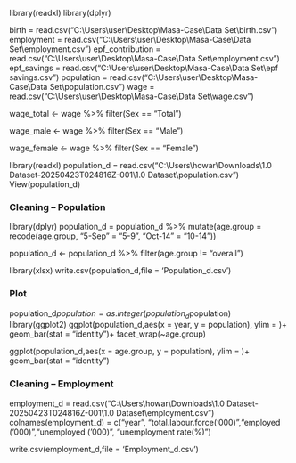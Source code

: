 library(readxl)
library(dplyr)

birth = read.csv("C:\\Users\\user\\Desktop\\Masa-Case\\Data Set\\birth.csv")
employment = read.csv("C:\\Users\\user\\Desktop\\Masa-Case\\Data Set\\employment.csv")
epf_contribution = read.csv("C:\\Users\\user\\Desktop\\Masa-Case\\Data Set\\employment.csv")
epf_savings = read.csv("C:\\Users\\user\\Desktop\\Masa-Case\\Data Set\\epf savings.csv")
population = read.csv("C:\\Users\\user\\Desktop\\Masa-Case\\Data Set\\population.csv")
wage = read.csv("C:\\Users\\user\\Desktop\\Masa-Case\\Data Set\\wage.csv")


wage_total <- wage %>%
  filter(Sex == "Total")

wage_male <- wage %>%
  filter(Sex == "Male")

wage_female <- wage %>%
  filter(Sex == "Female")
  
library(readxl)
population_d = read.csv("C:\\Users\\howar\\Downloads\\1.0 Dataset-20250423T024816Z-001\\1.0 Dataset\\population.csv")
View(population_d)

### Cleaning -- Population
library(dplyr)
population_d = population_d %>%
  mutate(age.group = recode(age.group,
                            "5-Sep" = "5-9",
                            "Oct-14" = "10-14"))

population_d <- population_d %>%
  filter(age.group != "overall")

library(xlsx)
write.csv(population_d,file = 'Population_d.csv')

### Plot
population_d$population = as.integer(population_d$population)
library(ggplot2)
ggplot(population_d,aes(x = year, y = population), ylim = )+
  geom_bar(stat = "identity")+
  facet_wrap(~age.group)

ggplot(population_d,aes(x = age.group, y = population), ylim = )+
  geom_bar(stat = "identity")

### Cleaning -- Employment
employment_d = read.csv("C:\\Users\\howar\\Downloads\\1.0 Dataset-20250423T024816Z-001\\1.0 Dataset\\employment.csv")
colnames(employment_d) = c("year", "total.labour.force('000)","employed ('000)","unemployed ('000)", "unemployment rate(%)")

write.csv(employment_d,file = 'Employment_d.csv')

